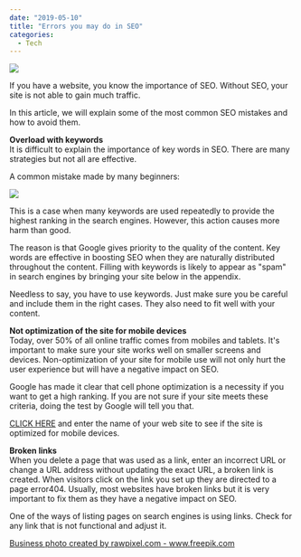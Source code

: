 ---
date: "2019-05-10"
title: "Errors you may do in SEO"
categories:
  - Tech
---

![](./seo.jpg)

If you have a website, you know the importance of SEO. Without SEO, your site is not able to gain much traffic.

In this article, we will explain some of the most common SEO mistakes and how to avoid them.

**Overload with keywords**  
It is difficult to explain the importance of key words in SEO. There are many strategies but not all are effective.

A common mistake made by many beginners:

![](./test-with-multiple-keywords-768x108.webp.jpg)

This is a case when many keywords are used repeatedly to provide the highest ranking in the search engines. However, this action causes more harm than good.

The reason is that Google gives priority to the quality of the content. Key words are effective in boosting SEO when they are naturally distributed throughout the content. Filling with keywords is likely to appear as "spam" in search engines by bringing your site below in the appendix.

Needless to say, you have to use keywords. Just make sure you be careful and include them in the right cases. They also need to fit well with your content.

**Not optimization of the site for mobile devices**  
Today, over 50% of all online traffic comes from mobiles and tablets. It's important to make sure your site works well on smaller screens and devices. Non-optimization of your site for mobile use will not only hurt the user experience but will have a negative impact on SEO.

Google has made it clear that cell phone optimization is a necessity if you want to get a high ranking. If you are not sure if your site meets these criteria, doing the test by Google will tell you that.

[CLICK HERE](https://search.google.com/test/mobile-friendly "Mobile Friendly") and enter the name of your web site to see if the site is optimized for mobile devices.

**Broken links**  
When you delete a page that was used as a link, enter an incorrect URL or change a URL address without updating the exact URL, a broken link is created. When visitors click on the link you set up they are directed to a page error404. Usually, most websites have broken links but it is very important to fix them as they have a negative impact on SEO.

One of the ways of listing pages on search engines is using links. Check for any link that is not functional and adjust it.

<a href="https://www.freepik.com/free-photos-vectors/business">Business photo created by rawpixel.com - www.freepik.com</a>